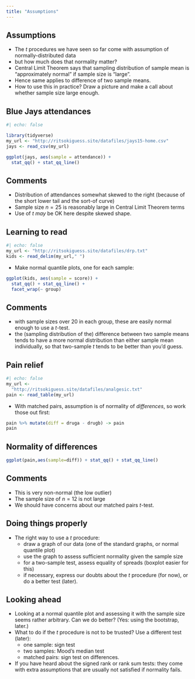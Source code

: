 ```yaml
---
title: "Assumptions"
---
```


## Assumptions

- The $t$ procedures we have seen so far come with assumption of normally-distributed data
- but how much does that normality matter?
- Central Limit Theorem says that sampling distribution of sample mean is "approximately normal" if sample size is "large".
- Hence same applies to difference of two sample means.
- How to use this in practice? Draw a picture and make a call about whether sample size large enough.

## Blue Jays attendances

```r
#| echo: false

library(tidyverse)
my_url <- "http://ritsokiguess.site/datafiles/jays15-home.csv"
jays <- read_csv(my_url) 
```

```r
ggplot(jays, aes(sample = attendance)) + 
  stat_qq() + stat_qq_line()
```

## Comments

- Distribution of attendances somewhat skewed to the right (because of the short lower tail and the sort-of curve)
- Sample size $n = 25$ is reasonably large in  Central Limit Theorem terms
- Use of $t$ *may* be OK here despite skewed shape.

## Learning to read

```r
#| echo: false
my_url <- "http://ritsokiguess.site/datafiles/drp.txt"
kids <- read_delim(my_url," ")
```

- Make normal quantile plots, one for each sample:

```r
ggplot(kids, aes(sample = score)) + 
  stat_qq() + stat_qq_line() +
  facet_wrap(~ group)
```

## Comments

- with sample sizes over 20 in each group, these are easily normal enough to use a $t$-test.
- the (sampling distribution of the) difference between two sample means tends to have a more normal distribution than either sample mean individually, so that two-sample $t$ tends to be better than you'd guess.

## Pain relief

```r
#| echo: false
my_url <- 
  "http://ritsokiguess.site/datafiles/analgesic.txt"
pain <- read_table(my_url)
```

- With matched pairs, assumption is of normality of *differences*, so work those out first:

```r
pain %>% mutate(diff = druga - drugb) -> pain
pain
```

## Normality of differences

```r
ggplot(pain,aes(sample=diff)) + stat_qq() + stat_qq_line()
```

## Comments

- This is very non-normal (the low outlier)
- The sample size of $n = 12$ is not large
- We should have concerns about our matched pairs $t$-test.

## Doing things properly

- The right way to use a $t$ procedure:
  - draw a graph of our data (one of the standard graphs, or normal quantile plot)
  - use the graph to assess sufficient normality given the sample size
  - for a two-sample test, assess equality of spreads (boxplot easier for this)
  - if necessary, express our doubts about the $t$ procedure (for now), or do a better test (later).

## Looking ahead

- Looking at a normal quantile plot and assessing it with the sample size seems rather arbitrary. Can we do better? (Yes: using the bootstrap, later.)
- What to do if the $t$ procedure is not to be trusted? Use a different test (later):
  - one sample: sign test
  - two samples: Mood's median test
  - matched pairs: sign test on differences.
   
- If you have heard about the signed rank or rank sum tests: they come with extra assumptions that are usually not satisfied if normality fails.
